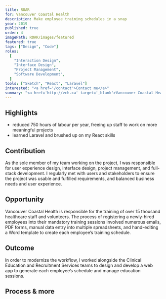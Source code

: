 ```yaml
---
title: ROAR
for: Vancouver Coastal Health
description: Make employee training schedules in a snap
year: 2019
published: true
order: 4
imagePath: ROAR/images/featured
featured: true
tags: ["Design", "Code"]
roles:
  [
    "Interaction Design",
    "Interface Design",
    "Project Management",
    "Software Development",
  ]
tools: ["Sketch", "React", "Laravel"]
interested: "<a href='/contact'>Contact me</a>"
summary: "<a href='http://vch.ca' target='_blank'>Vancouver Coastal Health</a> trains around 1000 new staff per year, but was processing all new hires with manual document editing and data entry. To modernize the workflow, I worked alongside the Clinical Education and Recruitment Services teams to design and develop a web app to automate each employee’s schedule and manage education sessions. The new process saves over 750 hours of labour each year."
---
```



## Highlights

- reduced 750 hours of labour per year, freeing up staff to work on more meaningful projects
- learned Laravel and brushed up on my React skills

## Contribution

As the sole member of my team working on the project, I was responsible for user experience design, interface design, project management, and full-stack development. I regularly met with users and stakeholders to ensure the project was usable and fulfilled requirements, and balanced business needs and user experience.

## Opportunity

Vancouver Coastal Health is responsible for the training of over 15 thousand healthcare staff and volunteers. The process of registering a newly-hired employees into their mandatory training sessions involved numerous emails, PDF forms, manual data entry into multiple spreadsheets, and hand-editing a Word template to create each employee’s training schedule.

## Outcome

In order to modernize the workflow, I worked alongside the Clinical Education and Recruitment Services teams to design and develop a web app to generate each employee’s schedule and manage education sessions.

<Showcase
	path="ROAR/videos/registration"
	type="video"
	source="cloudinary"
	content="To register a new hire for training, a recruitment associate fills out the registration form"
/>

<Showcase
	path="ROAR/videos/dashboard"
	type="video"
	source="cloudinary"
	content="The Dashboard displays registrations that have been submitted along with their status"
/>

<Showcase
	path="ROAR/videos/schedule"
	type="video"
	source="cloudinary"
	content="The employee's schedule is generated based on the data from the registration form, and can be reviewed in-browser and sent to the employee"
/>

## Process & more

<Expander>
	<ROARProcess />
</Expander>
